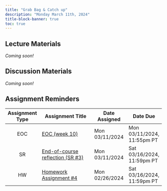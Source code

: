 ```yaml
---
title: "Grab Bag & Catch up"
description: "Monday March 11th, 2024"
title-block-banner: true
toc: true
---
```


## Lecture Materials 

*Coming soon!*

## Discussion Materials

*Coming soon!*

## Assignment Reminders

| Assignment Type | Assignment Title                                                                | Date Assigned  | Date Due                   |
|:---------------:|----------------------------------------------------------------------|----------------|----------------------------|
| EOC             | [EOC (week 10)](https://forms.gle/dEmgAhCMDnnhbNqK7)                 | Mon 03/11/2024 | Mon 03/11/2024, 11:55pm PT |
| SR              | [End-of-course reflection (SR #3)](../assignments/SR3-endcourse.qmd) | Mon 03/11/2024 | Sat 03/16/2024, 11:59pm PT |
| HW              | [Homework Assignment #4](../assignments/HW4.qmd)                     | Mon 02/26/2024 | Sat 03/16/2024, 11:59pm PT |


       
